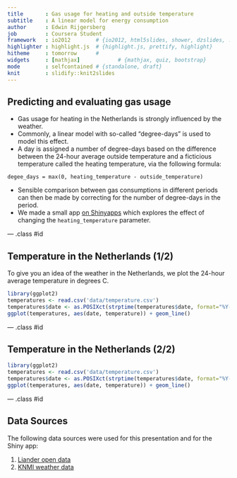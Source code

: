 ```yaml
---
title       : Gas usage for heating and outside temperature
subtitle    : A linear model for energy consumption
author      : Edwin Rijgersberg
job         : Coursera Student
framework   : io2012        # {io2012, html5slides, shower, dzslides, ...}
highlighter : highlight.js  # {highlight.js, prettify, highlight}
hitheme     : tomorrow      # 
widgets     : [mathjax]            # {mathjax, quiz, bootstrap}
mode        : selfcontained # {standalone, draft}
knit        : slidify::knit2slides
---
```


## Predicting and evaluating gas usage

- Gas usage for heating in the Netherlands is strongly influenced by the weather.
- Commonly, a linear model with so-called "degree-days" is used to model this effect.
- A day is assigned a number of degree-days based on the difference
between the 24-hour average outside temperature and a ficticious temperature called
the heating temperature, via the following formula:

```
degee_days = max(0, heating_temperature - outside_temperature)
```

- Sensible comparison between gas consumptions in different periods can then be
made by correcting for the number of degree-days in the period.
- We made a small app [on Shinyapps](https://edwinrijgersberg.shinyapps.io/GasUsage/)
which explores the effect of changing the ```heating_temperature``` parameter.

--- .class #id 

## Temperature in the Netherlands (1/2)
To give you an idea of the weather in the Netherlands, we plot the 24-hour average
temperature in degrees C.
```r
library(ggplot2)
temperatures <- read.csv('data/temperature.csv')
temperatures$date <- as.POSIXct(strptime(temperatures$date, format="%Y-%m-%d"))
ggplot(temperatures, aes(date, temperature)) + geom_line()
```

--- .class #id 

## Temperature in the Netherlands (2/2)
```r
library(ggplot2)
temperatures <- read.csv('data/temperature.csv')
temperatures$date <- as.POSIXct(strptime(temperatures$date, format="%Y-%m-%d"))
ggplot(temperatures, aes(date, temperature)) + geom_line()
```

--- .class #id

## Data Sources
The following data sources were used for this presentation and for the Shiny app:

1. [Liander open data](https://www.liander.nl/over-liander/innovatie/open-data/data)
2. [KNMI weather data](http://www.knmi.nl/klimatologie/daggegevens/index.cgi)




